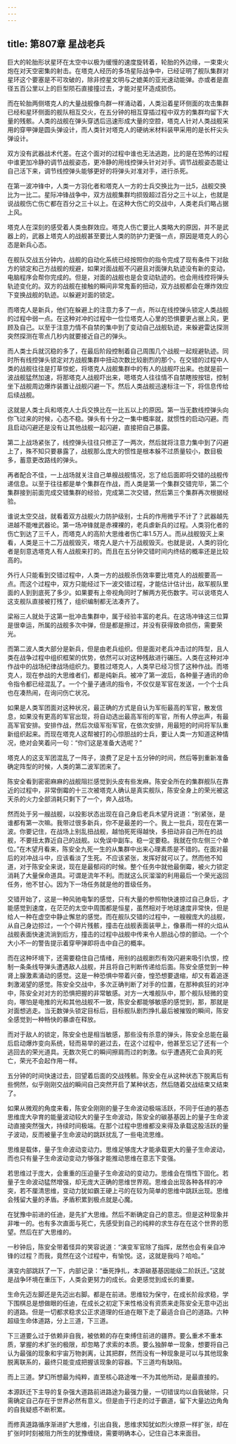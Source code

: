```yaml
---
---
---
```

title: 第807章 星战老兵
---



巨大的轮胎形状星环在太空中以极为缓慢的速度旋转着，轮胎的外边缘，一束束火炮在对天空密集的射击。在塔克人经历的多场星际战争中，已经证明了舰队集群对星环这个要塞是不可攻破的，除非控星文明与之媲美的亚光速动能弹。亦或者是直径五百公里以上的巨型陨石直接撞过去，才能对星环造成损伤。

而在轮胎两侧塔克人的大量战舰像鸟群一样涌动着，人类沿着星环侧面的攻击集群已经和星环侧面的舰队相互交火，在五分钟的相互穿插过程中双方的集群均留下大量的残骸。人类的战舰在弹头穿透后迅速形成大量的空腔，塔克人针对人类战舰采用的穿甲弹是圆头弹设计，而人类针对塔克人的硬纳米材料装甲采用的是长杆尖头弹设计。

双方没有武器战术代差。在这个面对的过程中谁也无法逃跑，比的是在恐怖的过程中谁更加冷静的调节战舰姿态，更冷静的用线控弹头针对对手。调节战舰姿态能让自己活下来，调节线控弹头能够更好的将弹头对准对手，进行杀死。

在第一波冲锋中，人类一方羽化者和塔克人一方的士兵交换比为一比5，战舰交换比为一比二。星际冲锋战争中，双方战舰集群均损毁超过百分之三十以上，也就是说战舰伤亡伤亡都在百分之三十以上。在这种大伤亡的交战中，人类老兵们略占据上风。

塔克人在深刻的感受着人类虫群效应。塔克人伤亡要比人类略大的原因，并不是武器上的，武器上塔克人的战舰甚至要比人类的防护力更强一点，原因是塔克人的心态是新兵心态。

在舰队交战五分钟内，战舰的自动化系统已经按照你的指令完成了现有条件下对敌方的锁定和己方战舰的规避，如果对面战舰不闪避且对面弹丸轨迹没有新的变动，电脑程序会帮你完成的。但是，对面的战舰也是会变动轨迹的。也会用线控将弹头轨迹变化的。双方的战舰在接触的瞬间非常鬼畜的扭动，双方战舰都会在爆炸效应下变换战舰的轨迹。以躲避对面的锁定。

而塔克人是新兵，他们在躲避上的注意力多了一点，所以在线控弹头锁定人类战舰的过程中弱一点。在这种对冲的过程中一位位塔克人心里的恐惧要更占据上风，更顾及自己。以至于注意力情不自禁的集中到了变动自己战舰轨迹，来躲避雷达探测突然探测在零点几秒内就要接近自己的弹头。

而人类士兵就沉稳的多了，在最后阶段控制着自己周围几个战舰一起规避轨迹。同时所有线控弹头锁定对方战舰集群中扭动次数比较剧烈的那个。在交错的过程中人类的战舰往往是打草惊蛇，将塔克人战舰集群中的有人的战舰吓出来。也就是前一波战舰猛然加速，将那塔克人战舰吓出来，嗯塔克人往往情不自禁瞎按按钮，控制坐下战舰周边爆炸装置让战舰闪避一下。然后人类战舰迅速标注一下，将信息传给后续战舰。

这就是人类士兵和塔克人士兵交换比在一比五以上的原因。第一当无数线控弹头向你飞过来的时候，心态不稳。弹头有十分之一集中概率就，就惯性的启动闪避。而且启动闪避还是没有让其他战舰一起闪避，直接把自己暴露。

第二上战场紧张了，线控弹头往往只修正了一两次，然后就将注意力集中到了闪避上了，殊不知只要暴露了，战舰那么庞大的惯性是根本躲不过质量较小，数目极多，蓄意更改路线的弹头。

再者配合不佳，一上战场就关注自己单艘战舰情况，忘了给后面即将交错的战舰传递信息。以至于往往都是单个集群在作战，而人类是第一个集群交错完毕，第二个集群接到前面完成交错集群的经验，完成第二次交错，然后第三个集群再次根据经验。

谁说太空交战，就看着双方战舰火力防护级别，士兵的作用微乎不计了？武器越先进越不能唯武器论。第一场冲锋就是赤裸裸的，老兵虐新兵的过程。人类羽化者的伤亡到达了三千人，而塔克人的高阶大思维者伤亡率1.5万人。而从战舰毁灭上来看，人类是三十二万战舰毁灭，塔克人是六十万战舰毁灭。也就是说，人类的羽化者是刻意选塔克人有人战舰来打的。而且在五分钟交错时间内终结的概率还是比较高的。

外行人只能看到交错过程中，人类一方的战舰杀伤效率要比塔克人的战舰要高一点。而这个过程中，双方只能经过下一波交错过程，才能估计估计出，敌军舰队里面的人到到底死了多少。如果要有上帝视角同时了解两方死伤数字。可以说塔克人这支舰队直接被打残了，组织编制都无法凑齐了。

梁裕三人就处于这第一批冲击集群中，属于经验丰富的老兵。在这场冲锋这三位算是很幸运，所属的战舰多次中弹，但是都是擦过，并没有获得致命损伤，需要荣光。

而第二波人类大部分是新兵，但是由老兵组织。但是面对老兵冲击过的阵型，且人类在战争过程中组织框架的优势，依然可以对这种残敌进行碾压。人类在这种对冲作战中的战场纪律战场组织力。要胜过塔克人，人类早已经习惯了这种作战。而塔克人，现在参战的大思维者们，都是纯新兵。被冲了第一波后，各种量子通讯的命令指令都已经混乱了。一个个量子通讯的指令，不仅仅是军官在发送，一个个士兵也在凑热闹，在询问伤亡状况。

如果是人类军团面对这种状况，最正确的方式是自认为军衔最高的军官，散发信息，如果没有更高的军官出现，将自动选出最高军衔的军官，所有人停出声，有最高军官安排。安排作战，然后次级军衔军官，在依次安排，用最短的时间将军队重新组织起来。而现在塔克人这帮被打的心惊胆战的士兵，要让人类一方知道这种情况，绝对会笑着问一句：“你们这是准备大选呢？”

塔克人的这支军团混乱了一阵子，浪费了足足十五分钟的时间，然后等到重新准备确定阵型的时候，人类的第二波军团来了。

陈安全看到密密麻麻的战舰阻拦感觉到头皮有些发麻。陈安全所在的集群舰队在靠近的过程中，非常倒霉的十三次被塔克人确认是真实舰队，陈安全身上的荣光被这天杀的火力全部消耗只剩下了一个，奔入战场。

然而处于另一艘战舰，以投影状态出现在自己身后老兵木望月说道：“别紧张，是谁都有第一次嘛。我带过很多新兵，你不是最差的一个。我上一批兵，现在在第一波。你要记住，在战场上别乱扭战舰，越怕死死得越快，多扭动非自己所在的战舰，不要扭太靠近自己的战舰。以免误中副车。稳一定要稳。我就在你左侧三个单位。”在木望月看来，陈安全九死一生的从集群中出来心理素质是不错的。在面对最后的对冲战斗中，应该看淡了生死。不应该紧张，发挥好就可以了。然而他不知道，对于陈安全来说，现在是最郁闷的时候。整个任务中就他最倒霉，被火力锁定消耗了大量保命道具。可谓是流年不利。而就这么灰溜溜的利用最后一个荣光返回任务，他不甘心。因为下一场任务就是他的晋级任务。

交错开始了，这是一种风驰电掣的感觉，只有大量的参照物快速掠过自己身后，才能感觉到速度，在茫茫的太空中周围都是恒星，虽然相对于地球速度非常快，但是给人一种在虚空中静止懈怠的感觉。而在舰队交错的过程中，一艘艘庞大的战舰，从自己身边掠过，一个个碎片残骸，撞击在战舰表面装甲上，像暴雨一样的火焰从战舰表面快速流淌到后方，撞击的过程中战舰中传来令人胆战心惊的颤动。一个个大小不一的警告提示着穿甲弹即将击中自己的概率。

而在这种环境下，还需要稳住自己情绪，用别的战舰剧烈有效闪避来吸引仇恨，控制一条条线导弹头遭遇敌人战舰，并且将自己判断传递给后面。陈安全感觉到一种肾上腺激素涌动的感觉。这是一种恐惧中带着兴奋，惶恐想要退缩，却又有着追逐刺激渴望的感觉。陈安全交战中，多次正确判断了对手的位置，在那种疯狂的对冲中，陈安全对对方的恐惧把握的非常敏感。对方一大堆舰队中，那个舰队轻微的变向，哪怕是电推的光和其他战舰不一致，陈安全都能够敏感的感觉到，那，那就是对面想逃走。当无数弹头锁定目标后，目标舰队剧烈挣扎最后被摧毁的瞬间，陈安全感觉到一种畅快的暴虐在释放。

而对于敌人的锁定，陈安全也是相当敏感，那些没有杀意的弹头，陈安全总能在最后启动爆炸变向系统，轻而易举的避过去，在这个过程中，他甚至忘记了还有一个逃回去的荣光道具。无数次死亡的瞬间擦肩而过的刺激。似乎遭遇死亡会真的死亡，荣光不会起作用一样。

五分钟的时间快速过去，回望着后面的交战残骸。陈安全在从这种状态下脱离后有些惘然，似乎刚刚交战的瞬间自己突然开启了某种状态，然后随着交战结束又结束了。

如果从微观的角度来看，陈安全刚刚的量子生命波动极端活跃，不同于任迪的基态思维庞大孕育的能量波动较大的量子生命波动，陈安全的碳基基因上的量子生命波动直接突然强大，持续时间极端。在那个过程中思维都没来得及承载这股活跃的量子波动，反而被量子生命波动的跳跃扰乱了一些电流思维。

思维是载体，量子生命波动变动力。思维足够庞大才能承载更大的量子生命波动，而也只有量子生命波动变动力够强才能推动思维在意志下变强。

若思维过于庞大，会重重的压迫量子生命波动的变动力。思维会在惰性下固化。若量子生命波动猛然增强，却无庞大正确的思维世界观。思维会出现各种各样的冲突，若不厘清思维，变动力犹如霸王硬上弓的在较为简单的思维中跳跃出现。思维会残留大量的矛盾。矛盾积累到极点就是心魔。

在犹豫中前进的任迪，是先扩大思维。然后不断确定自己的意志。但是这种现象并非唯一的。也有多次直面与死亡，先感受到自己的纯粹的求生存在在这个世界的愿望。然后在扩大思维的。

一秒钟后，陈安全带着怪异的笑容说道：“演变军官除了指挥，居然也会有亲自冲锋的过程？而我，竟然在这个过程中，有愉悦。这，这就是我吗？哈哈。”

演变内部跳跃了一下，内部记录：“垂死挣扎，本源碳基基因能级二阶跃迁。”这就是战争环境在重压下，人类会更努力的成长。会更感觉到成长的重要。

生命先迈左脚还是先迈出右脚。都是在前进。思维较为保守，在成长阶段求稳，学下围棋总是想做眼的任迪，在成长之初定下来性格没有资质来走陈安全无意中迈出的道路。但是一切都求稳求公正求道理的任迪在眼下走了最适合自己的道路。六种超级生命体道路，分上三道，下三道。

下三道要么过于依赖非自我，被依赖的存在束缚住前进的疆界。要么重术不重本质，掌握的术扩张的极限，却忽略了求索的本质。要么独醉单一现象，想要将自己认为最强的现象和宇宙万物剥离，让其把群，然而没有一种现象是可以与其他现象脱离联系的，最终只能变成把握该现象的容器。下三道均有缺陷。

而上三道。梦幻所想最为纯粹，直至核心路途唯一不为其他所动，是最直接的。

本源跃迁下主导的复杂强大道路前进路途为最强力量，一切错误均以自我破除，只需确定自己存在于世界必然有意义。但是由于行走的过于霸道，留下大量边边角角的自我疑惑不断积累。

而修真道路循序渐进扩大思维，引出自我，思维求知犹如烈火燎原一样扩张，却在扩张时时刻被阻力所生的犹豫缠绕，需要明确本心，记住自己本来面目。